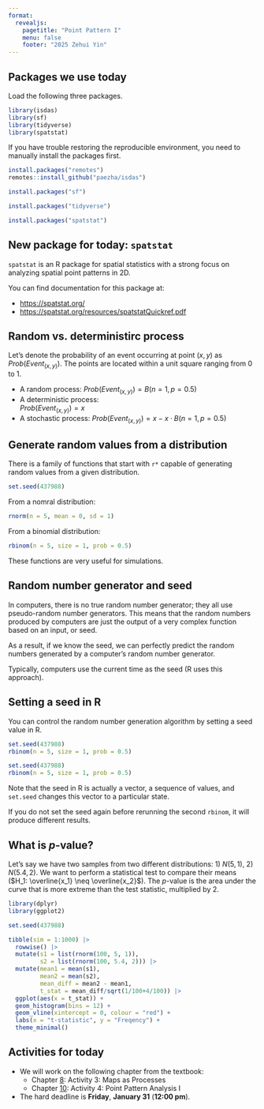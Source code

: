 ```yaml
---
format: 
  revealjs:
    pagetitle: "Point Pattern I"
    menu: false
    footer: "2025 Zehui Yin"
---
```


## Packages we use today

Load the following three packages.

```r
library(isdas)
library(sf)
library(tidyverse)
library(spatstat)
```

If you have trouble restoring the reproducible environment, you need to manually install the packages first.

```r
install.packages("remotes")
remotes::install_github("paezha/isdas")

install.packages("sf")

install.packages("tidyverse")

install.packages("spatstat")
```

## New package for today: `spatstat`

`spatstat` is an R package for spatial statistics with a strong focus on analyzing spatial point patterns in 2D.

You can find documentation for this package at:

- <https://spatstat.org/>
- <https://spatstat.org/resources/spatstatQuickref.pdf>

## Random vs. deterministirc process

Let's denote the probability of an event occurring at point $(x,y)$ as $Prob(Event_{(x,y)})$. The points are located within a unit square ranging from 0 to 1.

- A random process: $Prob(Event_{(x,y)}) = B(n = 1, p = 0.5)$
- A deterministic process:<br>$Prob(Event_{(x,y)}) = x$
- A stochastic process: $Prob(Event_{(x,y)}) = x - x \cdot B(n = 1, p = 0.5)$

## Generate random values from a distribution

There is a family of functions that start with `r*` capable of generating random values from a given distribution.

```r
set.seed(437988)
```

From a nomral distribution:

```r
rnorm(n = 5, mean = 0, sd = 1)
```

From a binomial distribution:

```r
rbinom(n = 5, size = 1, prob = 0.5)
```

These functions are very useful for simulations.

## Random number generator and seed

In computers, there is no true random number generator; they all use pseudo-random number generators. This means that the random numbers produced by computers are just the output of a very complex function based on an input, or seed.

As a result, if we know the seed, we can perfectly predict the random numbers generated by a computer's random number generator.

Typically, computers use the current time as the seed (R uses this approach).

## Setting a seed in R

You can control the random number generation algorithm by setting a seed value in R.

```r
set.seed(437988)
rbinom(n = 5, size = 1, prob = 0.5)

set.seed(437988)
rbinom(n = 5, size = 1, prob = 0.5)
```

Note that the seed in R is actually a vector, a sequence of values, and `set.seed` changes this vector to a particular state.

If you do not set the seed again before rerunning the second `rbinom`, it will produce different results.

## What is $p$-value?

Let's say we have two samples from two different distributions: 1) $N(5, 1)$, 2) $N(5.4, 2)$. We want to perform a statistical test to compare their means ($H_1: \overline{x_1} \neq \overline{x_2}$). The $p$-value is the area under the curve that is more extreme than the test statistic, multiplied by 2.

```r
library(dplyr)
library(ggplot2)

set.seed(437988)

tibble(sim = 1:1000) |>
  rowwise() |>
  mutate(s1 = list(rnorm(100, 5, 1)),
         s2 = list(rnorm(100, 5.4, 2))) |>
  mutate(mean1 = mean(s1),
         mean2 = mean(s2),
         mean_diff = mean2 - mean1,
         t_stat = mean_diff/sqrt(1/100+4/100)) |>
  ggplot(aes(x = t_stat)) + 
  geom_histogram(bins = 12) +
  geom_vline(xintercept = 0, colour = "red") +
  labs(x = "t-statistic", y = "Freqency") +
  theme_minimal()
```

## Activities for today

- We will work on the following chapter from the textbook:
  - Chapter [8](https://paezha.github.io/spatial-analysis-r/activity-3-maps-as-processes.html): Activity 3: Maps as Processes
  - Chapter [10](https://paezha.github.io/spatial-analysis-r/activity-4-point-pattern-analysis-i.html): Activity 4: Point Pattern Analysis I
- The hard deadline is **Friday**, **January 31** (**12:00 pm**).
